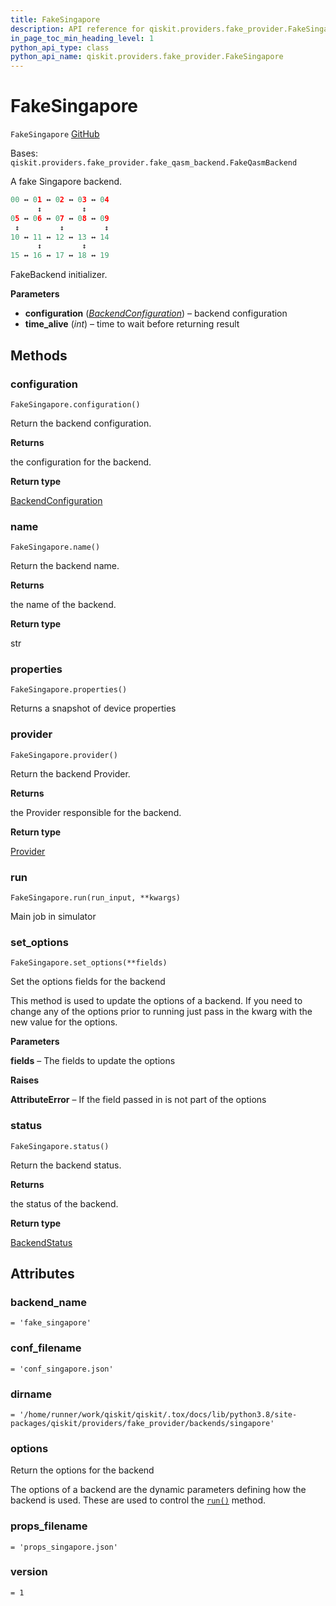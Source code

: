 ```yaml
---
title: FakeSingapore
description: API reference for qiskit.providers.fake_provider.FakeSingapore
in_page_toc_min_heading_level: 1
python_api_type: class
python_api_name: qiskit.providers.fake_provider.FakeSingapore
---
```


# FakeSingapore

<span id="qiskit.providers.fake_provider.FakeSingapore" />

`FakeSingapore` [GitHub](https://github.com/qiskit/qiskit/tree/stable/0.22/qiskit/providers/fake_provider/backends/singapore/fake_singapore.py "view source code")

Bases: `qiskit.providers.fake_provider.fake_qasm_backend.FakeQasmBackend`

A fake Singapore backend.

```python
00 ↔ 01 ↔ 02 ↔ 03 ↔ 04
      ↕         ↕
05 ↔ 06 ↔ 07 ↔ 08 ↔ 09
 ↕         ↕         ↕
10 ↔ 11 ↔ 12 ↔ 13 ↔ 14
      ↕         ↕
15 ↔ 16 ↔ 17 ↔ 18 ↔ 19
```

FakeBackend initializer.

**Parameters**

*   **configuration** ([*BackendConfiguration*](qiskit.providers.models.BackendConfiguration "qiskit.providers.models.BackendConfiguration")) – backend configuration
*   **time\_alive** (*int*) – time to wait before returning result

## Methods

### configuration

<span id="qiskit.providers.fake_provider.FakeSingapore.configuration" />

`FakeSingapore.configuration()`

Return the backend configuration.

**Returns**

the configuration for the backend.

**Return type**

[BackendConfiguration](qiskit.providers.models.BackendConfiguration "qiskit.providers.models.BackendConfiguration")

### name

<span id="qiskit.providers.fake_provider.FakeSingapore.name" />

`FakeSingapore.name()`

Return the backend name.

**Returns**

the name of the backend.

**Return type**

str

### properties

<span id="qiskit.providers.fake_provider.FakeSingapore.properties" />

`FakeSingapore.properties()`

Returns a snapshot of device properties

### provider

<span id="qiskit.providers.fake_provider.FakeSingapore.provider" />

`FakeSingapore.provider()`

Return the backend Provider.

**Returns**

the Provider responsible for the backend.

**Return type**

[Provider](qiskit.providers.Provider "qiskit.providers.Provider")

### run

<span id="qiskit.providers.fake_provider.FakeSingapore.run" />

`FakeSingapore.run(run_input, **kwargs)`

Main job in simulator

### set\_options

<span id="qiskit.providers.fake_provider.FakeSingapore.set_options" />

`FakeSingapore.set_options(**fields)`

Set the options fields for the backend

This method is used to update the options of a backend. If you need to change any of the options prior to running just pass in the kwarg with the new value for the options.

**Parameters**

**fields** – The fields to update the options

**Raises**

**AttributeError** – If the field passed in is not part of the options

### status

<span id="qiskit.providers.fake_provider.FakeSingapore.status" />

`FakeSingapore.status()`

Return the backend status.

**Returns**

the status of the backend.

**Return type**

[BackendStatus](qiskit.providers.models.BackendStatus "qiskit.providers.models.BackendStatus")

## Attributes

<span id="qiskit.providers.fake_provider.FakeSingapore.backend_name" />

### backend\_name

`= 'fake_singapore'`

<span id="qiskit.providers.fake_provider.FakeSingapore.conf_filename" />

### conf\_filename

`= 'conf_singapore.json'`

<span id="qiskit.providers.fake_provider.FakeSingapore.dirname" />

### dirname

`= '/home/runner/work/qiskit/qiskit/.tox/docs/lib/python3.8/site-packages/qiskit/providers/fake_provider/backends/singapore'`

<span id="qiskit.providers.fake_provider.FakeSingapore.options" />

### options

Return the options for the backend

The options of a backend are the dynamic parameters defining how the backend is used. These are used to control the [`run()`](qiskit.providers.fake_provider.FakeSingapore#run "qiskit.providers.fake_provider.FakeSingapore.run") method.

<span id="qiskit.providers.fake_provider.FakeSingapore.props_filename" />

### props\_filename

`= 'props_singapore.json'`

<span id="qiskit.providers.fake_provider.FakeSingapore.version" />

### version

`= 1`

